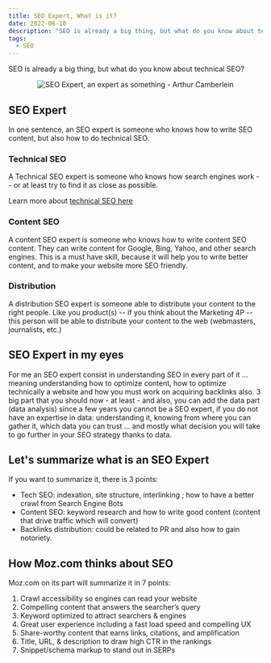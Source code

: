 ```yaml
---
title: SEO Expert, What is it?
date: 2022-06-10
description: "SEO is already a big thing, but what do you know about technical SEO?"
tags:
  - SEO
---
```


SEO is already a big thing, but what do you know about technical SEO?

<p align="center">
  <img src="./seo-expert-hero-image.jpg" alt="SEO Expert, an expert as something - Arthur Camberlein" title="SEO expert measuring thigns" />
</p>

## SEO Expert

In one sentence, an SEO expert is someone who knows how to write SEO content, but also how to do technical SEO.

### Technical SEO

A Technical SEO expert is someone who knows how search engines work -- or at least try to find it as close as possible.

Learn more about [technical SEO here](/tech-seo)

### Content SEO

A content SEO expert is someone who knows how to write content SEO content. They can write content for Google, Bing, Yahoo, and other search engines. This is a must have skill, because it will help you to write better content, and to make your website more SEO friendly.

### Distribution

A distribution SEO expert is someone able to distribute your content to the right people. Like you product(s) -- if you think about the Marketing 4P -- this person will be able to distribute your content to the web (webmasters, journalists, etc.)

## SEO Expert in my eyes

For me an SEO expert consist in understanding SEO in every part of it ... meaning understanding how to optimize content, how to optimize technically a website and how you must work on acquiring backlinks also. 3 big part that you should now - at least - and also, you can add the data part (data analysis) since a few years you cannot be a SEO expert, if you do not have an expertise in data: understanding it, knowing from where you can gather it, which data you can trust ... and mostly what decision you will take to go further in your SEO strategy thanks to data.

## Let's summarize what is an SEO Expert

If you want to summarize it, there is 3 points:

* Tech SEO: indexation, site structure, interlinking ; how to have a better crawl from Search Engine Bots
* Content SEO: keyword research and how to write good content (content that drive traffic which will convert)
* Backlinks distribution: could be related to PR and also how to gain notoriety.

## How Moz.com thinks about SEO

Moz.com on its part will summarize it in 7 points:

1. Crawl accessibility so engines can read your website
2. Compelling content that answers the searcher’s query
3. Keyword optimized to attract searchers & engines
4. Great user experience including a fast load speed and compelling UX
5. Share-worthy content that earns links, citations, and amplification
6. Title, URL, & description to draw high CTR in the rankings
7. Snippet/schema markup to stand out in SERPs